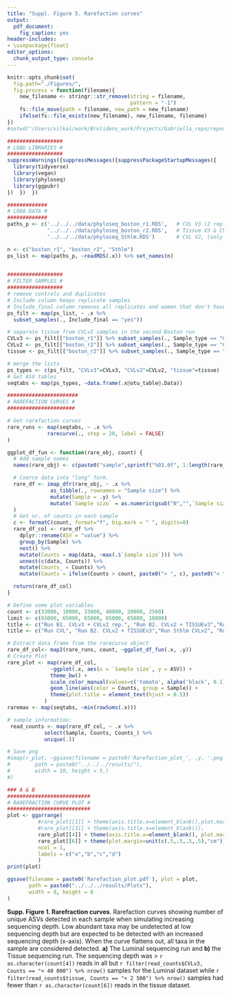 ```yaml
---
title: "Suppl. Figure 5. Rarefaction curves"
output: 
  pdf_document:
    fig_caption: yes
header-includes: 
- \usepackage{float}
editor_options: 
  chunk_output_type: console
---
```


```r
knitr::opts_chunk$set(
  fig.path="./Figures/",
  fig.process = function(filename){
    new_filename <- stringr::str_remove(string = filename, 
                                        pattern = "-1")
    fs::file_move(path = filename, new_path = new_filename)
    ifelse(fs::file_exists(new_filename), new_filename, filename)
})
#setwd("/Users/vilkal/work/Brolidens_work/Projects/Gabriella_repo/reports/rmarkdown/manuscript")
```

```r
##################
# LOAD LIBRARIES #
##################
suppressWarnings({suppressMessages({suppressPackageStartupMessages({
  library(tidyverse)
  library(vegan)
  library(phyloseq)
  library(ggpubr)
})  })  })

#############
# LODA DATA #
#############
paths_p <- c('../../../data/phyloseq_boston_r1.RDS',   # CVL V3 (2 replicates of one tissue + 27 CVL V2)
             '../../../data/phyloseq_boston_r2.RDS',   # Tissue V3 & CVL V2
             '../../../data/phyloseq_Sthlm.RDS')       # CVL V2, (only v4 region)

n <- c("boston_r1", "boston_r2", "Sthlm")
ps_list <- map(paths_p, ~readRDS(.x)) %>% set_names(n)
  
```


```r
##################
# FILTER SAMPLES #
##################
# remove controls and duplicates
# Include column keeps replicate samples
# Include_final column removes all replicates and women that don't have trx samples
ps_filt <- map(ps_list, ~ .x %>%
  subset_samples(., Include_final == "yes")) 

# separate tissue from CVLv2 samples in the second Boston run
CVLv3 <- ps_filt[["boston_r1"]] %>% subset_samples(., Sample_type == "CVL" & Visit == "v3")
CVLv2 <- ps_filt[["boston_r2"]] %>% subset_samples(., Sample_type == "CVL" & Visit == "v2")
tissue <- ps_filt[["boston_r2"]] %>% subset_samples(., Sample_type == "tissue" & Visit == "v3")

# merge the lists
ps_types <- c(ps_filt, "CVLv3"=CVLv3, "CVLv2"=CVLv2, "tissue"=tissue)
# Get ASV tables
seqtabs <- map(ps_types, ~data.frame(.x@otu_table@.Data))

#######################
# RAREFACTION CURVES #
######################

# Get rarefaction curves
rare_runs <- map(seqtabs, ~ .x %>%
             rarecurve(., step = 20, label = FALSE)
)

ggplot_df_fun <- function(rare_obj, count) {
  # Add sample names
  names(rare_obj) <- c(paste0("sample",sprintf("%03.0f", 1:length(rare_obj))))

  # Coerce data into "long" form.
  rare_df <- imap_dfr(rare_obj, ~ .x %>%
              as_tibble(., rownames = "Sample size") %>%
              mutate(Sample = .y) %>%
              mutate(`Sample size` = as.numeric(gsub("N","",`Sample size`)))
  )
  # Get nr. of counts in each sample
  c <- formatC(count, format="f", big.mark = " ", digits=0)
  rare_df_col <- rare_df %>%
    dplyr::rename(ASV = "value") %>%
    group_by(Sample) %>%
    nest() %>%
    mutate(Counts = map(data, ~max(.$`Sample size`))) %>%
    unnest(c(data, Counts)) %>%
    mutate(Counts_ = Counts) %>%
    mutate(Counts = ifelse(Counts > count, paste0("> ", c), paste0("< ", c)))

  return(rare_df_col)
}

# Define some plot variables
count <- c(33000, 10000, 33000, 40000, 20000, 2500)
limit <- c(65000, 65000, 65000, 65000, 65000, 10000)
title <- c("Run B1. CVLv3 + CVLv2 rep.", "Run B2. CVLv2 + TISSUEv3","Run Sthlm CVLv2", "Run B1. CVLv3", "Run B2. CVLv2", "Run B2. TISSUEv3")
title <- c("Run CVL", "Run B2. CVLv2 + TISSUEv3","Run Sthlm CVLv2", "Run B2. CVLv2", "Run Tissue")

# Extract data frame from the rarecurve object
rare_df_col<- map2(rare_runs, count, ~ggplot_df_fun(.x, .y))
# Create Plot
rare_plot <- map(rare_df_col,
              ~ggplot(.x, aes(x = `Sample size`, y = ASV)) +
              theme_bw() +
              scale_color_manual(values=c('tomato', alpha('black', 0.1))) +
              geom_line(aes(color = Counts, group = Sample)) +
              theme(plot.title = element_text(hjust = 0.5))
            )
raremax <- map(seqtabs, ~min(rowSums(.x)))

# sample information:
 read_counts <- map(rare_df_col, ~ .x %>%
            select(Sample, Counts, Counts_) %>%
            unique(.))

# Save png
#imap(r_plot, ~ggsave(filename = paste0('Rarefaction_plot_', .y, '.png'), plot = .x,
#        path = paste0("../../../results/"),
#        width = 10, height = 5,)
#)

```

```r
### A & B
###########################
# RAREFRACTION CURVE PLOT #
###########################
plot <- ggarrange(
          #rare_plot[[1]] + theme(axis.title.x=element_blank(),plot.margin=unit(c(.5,.5,.5,.5),"cm")),
          #rare_plot[[3]] + theme(axis.title.x=element_blank()),
          rare_plot[[4]] + theme(axis.title.x=element_blank(), plot.margin=unit(c(.5,.5,.5,.5),"cm")),
          rare_plot[[6]] + theme(plot.margin=unit(c(.5,.5,.5,.5),"cm")),
          ncol = 1,
          labels = c("a","b","c","d")
          )
print(plot)

ggsave(filename = paste0('Rarefaction_plot.pdf'), plot = plot,
       path = paste0("../../../results/Plots"),
       width = 8, height = 6
)
```

**Supp. Figure 1. Rarefraction curves**. Rarefaction curves showing number of unique ASVs detected in each sample when simulating increasing sequencing depth. Low abundant taxa may be undetected at low sequencing depth but are expected to be detected with an increased sequencing depth (x-axis). When the curve flattens out, all taxa in the sample are considered detected. **a)** The Luminal sequencing run and **b)** the Tissue sequencing run. The sequencing depth was > `r as.character(count[4])` reads in all but `r filter(read_counts$CVLv3, Counts == "< 40 000") %>% nrow()` samples for the Luminal dataset while `r filter(read_counts$tissue, Counts == "< 2 500") %>% nrow()` samples had fewer than `r as.character(count[6])` reads in the tissue dataset. 